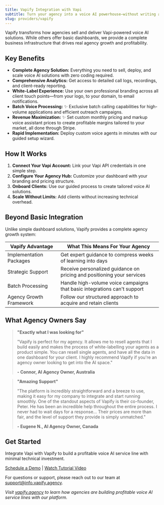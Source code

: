 ```yaml
---
title: Vapify Integration with Vapi
subtitle: Turn your agency into a voice AI powerhouse—without writing a single line of code. Vapify provides a complete business infrastructure for agencies offering Vapi-powered voice AI solutions.
slug: providers/vapify
---
```

Vapify transforms how agencies sell and deliver Vapi-powered voice AI solutions. While others offer basic dashboards, we provide a complete business infrastructure that drives real agency growth and profitability.

## Key Benefits
- **Complete Agency Solution:**
  Everything you need to sell, deploy, and scale voice AI solutions with zero coding required.
- **Comprehensive Analytics:**
  Get access to detailed call logs, recordings, and client-ready reporting.
- **White-Label Experience:**
  Use your own professional branding across all client touch points—from your logo, to your domain, to email notifications.
- **Batch Voice Processing:** ✨
  Exclusive batch calling capabilities for high-volume applications and efficient outreach campaigns.
- **Revenue Maximization:** ✨
  Set custom monthly pricing and markup voice assistant prices to create profitable margins tailored to your market, all done through Stripe.
- **Rapid Implementation:**
  Deploy custom voice agents in minutes with our guided setup wizard.

## How It Works
1. **Connect Your Vapi Account:**
   Link your Vapi API credentials in one simple step.
2. **Configure Your Agency Hub:**
   Customize your dashboard with your branding and pricing structure.
3. **Onboard Clients:**
   Use our guided process to create tailored voice AI solutions.
4. **Scale Without Limits:**
   Add clients without increasing technical overhead.

## Beyond Basic Integration
Unlike simple dashboard solutions, Vapify provides a complete agency growth system:

| Vapify Advantage | What This Means For Your Agency |
|------------------|--------------------------------|
| Implementation Packages | Get expert guidance to compress weeks of learning into days |
| Strategic Support | Receive personalized guidance on pricing and positioning your services |
| Batch Processing | Handle high-volume voice campaigns that basic integrations can't support |
| Agency Growth Framework | Follow our structured approach to acquire and retain clients |

## What Agency Owners Say
> **"Exactly what I was looking for"**
>
> "Vapify is perfect for my agency. It allows me to resell agents that I build easily and makes the process of white-labelling your agents as a product simple. You can resell single agents, and have all the data in one dashboard for your client. I highly recommend Vapify if you're an agency owner looking to get into the AI space."
>
> **- Connor, AI Agency Owner, Australia**

> **"Amazing Support"**
>
> "The platform is incredibly straightforward and a breeze to use, making it easy for my company to integrate and start running smoothly. One of the standout aspects of Vapify is their co-founder, Peter. He has been an incredible help throughout the entire process. I never had to wait days for a response... Their prices are more than fair, and the level of support they provide is simply unmatched."
>
> **- Eugene N., AI Agency Owner, Canada**

## Get Started
Integrate Vapi with Vapify to build a profitable voice AI service line with minimal technical investment.

[Schedule a Demo](https://bit.ly/VapifyDemo) | [Watch Tutorial Video](https://bit.ly/VapifyIntroVideo)

For questions or support, please reach out to our team at [support@info.vapify.agency](mailto:support@info.vapify.agency).

*Visit [vapify.agency](https://vapify.agency) to learn how agencies are building profitable voice AI service lines with our platform.*
